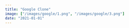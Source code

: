 ```yaml
---
title: "Google Clone"
image: ["/images/google/1.png", "/images/google/3.png"]
date: "2021-01-01"
---
```


<Header title="Google Clone" img="/images/google/3.PNG" alt="Google Picture" />
<Overview
  description="common:overview-google-description"
  features="common:overview-google-features"
  website="https://google-app.agustin-ribotta.xyz"
  repo="https://github.com/AguzzDev/nextjs-google-pageclon"
/>
<List tec={["NextJS"]} lib={["TailwindCSS", "React Bootstrap", "React Modal", "TippyJS"]} year="2021" client="common:own-project" />
<Galery
  imgs={[
    { path: "/images/google/1.PNG", mobile: "false" },
    { path: "/images/google/2.PNG", mobile: "false" },
    { path: "/images/google/3.PNG", mobile: "false" },
  ]}
  alt="Google Clone"
/>
